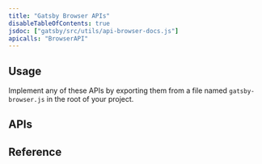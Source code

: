 ```yaml
---
title: "Gatsby Browser APIs"
disableTableOfContents: true
jsdoc: ["gatsby/src/utils/api-browser-docs.js"]
apicalls: "BrowserAPI"
---
```



## Usage
Implement any of these APIs by exporting them from a file named `gatsby-browser.js` in the root of your project.

## APIs
<APIContents docs={props.mergedFuncs} />

## Reference
<APIReference docs={props.mergedFuncs}  showTopLevelSignatures={true} />